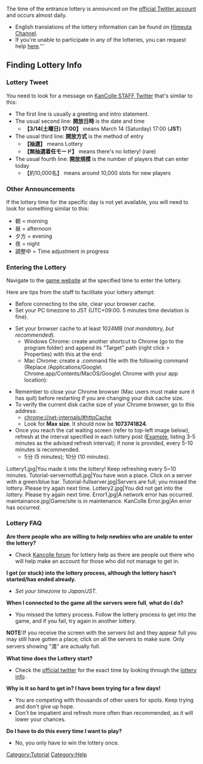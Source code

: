 {{Tutorialportal}}
The time of the entrance lottery is announced on the [https://twitter.com/KanColle_STAFF official Twitter account] and occurs almost daily.
* English translations of the lottery information can be found on [http://himeuta.org/forum.php Himeuta Channel].
* If you're unable to participate in any of the lotteries, you can request help [http://himeuta.org/forumdisplay.php?42-Lottery-Help here].'''

==Finding Lottery Info==
===Lottery Tweet===
You need to look for a message on [https://twitter.com/KanColle_STAFF KanColle STAFF Twitter] that's similar to this:
<div style="width:520px;">
{{Tweet
|link = https://twitter.com/KanColle_STAFF/status/576563226697031680
|JP = 次回の「艦これ」新規着任サーバ開放は、【本日】実施致します！<br />
開放日時：【3/14(土曜日) 17:00】開放開始予定<br />
開放方式：【抽選】による多段階着任方式<br />
開放規模：新規【約10,000名】規模予定<br />
開放サーバ：計7～8サーバ群投入予定　※調整中
|EN =
}}
</div>
* The first line is usually a greeting and intro statement.
* The usual second line: '''開放日時''' is the date and time
** '''【3/14(土曜日) 17:00】''' means March 14 (Saturday) 17:00 ('''JST''')
* The usual third line: '''開放方式''' is the method of entry
** '''【抽選】''' means Lottery
** '''【無抽選着任モード】''' means there's no lottery! (rare)
* The usual fourth line: '''開放規模''' is the number of players that can enter today
** 【約10,000名】 means around 10,000 slots for new players

===Other Announcements===
If the lottery time for the specific day is not yet available, you will need to look for something similar to this:
<div style="width:520px;">
{{Tweet
|link = https://twitter.com/KanColle_STAFF/status/576563226697031680
|JP = 次回の「艦これ」新規着任サーバ開放は、明後日【3/14】に実施予定です。<br />
開放日時：【3/14(土曜日)】開放予定<br />
開放方式：【抽選】による多段階着任方式<br />
開放規模：新規【約10,000名】規模予定　※調整中<br />
開放サーバ：複数サーバ群投入予定　※調整中
|EN =
}}
</div>
* 朝 = morning
* 昼 = afternoon
* 夕方 = evening
* 夜 = night
* 調整中 = Time adjustment in progress

===Entering the Lottery===
Navigate to the [http://www.dmm.com/netgame/social/application/-/detail/=/app_id=854854/ game website] at the specified time to enter the lottery.

Here are tips from the staff to facilitate your lottery attempt:
*Before connecting to the site, clear your browser cache.
*Set your PC timezone to JST (UTC+09:00. 5 minutes time deviation is fine).

*Set your browser cache to at least 1024MB (''not mandatory, but recommended'').
**Windows Chrome: create another shortcut to Chrome (go to the program folder) and append its "Target" path (right click > Properties) with this at the end:{{Talkquote|text=
''<nowiki>chrome.exe" --disk-cache-size=1073741824</nowiki>''
}}
** Mac Chrome: create a .command file with the following command (Replace /Applications/Google\ Chrome.app/Contents/MacOS/Google\ Chrome with your app location):
{{Template:Talkquote|||text = #!/bin/sh

/Applications/Google\ Chrome.app/Contents/MacOS/Google\ Chrome --disk-cache-size=1073741824 &
}}
* Remember to close your Chrome browser (Mac users must make sure it has quit) before restarting if you are changing your disk cache size.
* To verify the current disk cache size of your Chrome browser, go to this address:
**chrome://net-internals/#httpCache
**Look for '''Max size'''. It should now be '''1073741824'''.
*Once you reach the cat waiting screen (refer to top-left image below), refresh at the interval specified in each lottery post ([https://twitter.com/KanColle_STAFF/statuses/457099059388354560 Example], listing 3-5 minutes as the advised refresh interval); if none is provided, every 5-10 minutes is recommended.
**5分 (5 minutes); 10分 (10 minutes).

<gallery type="slideshow" widths="500">
Lottery1.jpg|You made it into the lottery! Keep refreshing every 5~10 minutes.
Tutorial-servernotfull.jpg|You have won a place. Click on a server with a green/blue bar.
Tutorial-fullserver.jpg|Servers are full; you missed the lottery. Please try again next time.
Lottery2.jpg|You did not get into the lottery. Please try again next time.
Error1.jpg|A network error has occurred.
maintainance.jpg|Game/site is in maintenance.
KanColle Error.jpg|An error has occurred.
</gallery>
{{clr}}
===Lottery FAQ===
'''Are there people who are willing to help newbies who are unable to enter the lottery?'''
*Check [http://himeuta.org/forumdisplay.php?5-News-and-Announcements Kancolle forum] for lottery help as there are people out there who will help make an account for those who did not manage to get in.

'''I got (or stuck) into the lottery process, although the lottery hasn't started/has ended already.'''
*''Set your timezone to Japan/JST.''

'''When I connected to the game all the servers were full''', '''what do I do?'''
*You missed the lottery process. Follow the lottery process to get into the game, and if you fail, try again in another lottery.
'''NOTE: '''If you receive the screen with the servers list and they appear full you may still have gotten a place; click on all the servers to make sure. Only servers showing "満" are actually full.

'''What time does the Lottery start?'''
*Check the [https://twitter.com/KanColle_STAFF/ official twitter] for the exact time by looking through the [[Tutorial:_How_to_Register#Finding_Lottery_Info|lottery info]] .

'''Why is it so hard to get in? I have been trying for a few days!'''
*You are competing with thousands of other users for spots. Keep trying and don't give up hope.
*Don't be impatient and refresh more often than recommended, as it will lower your chances.

'''Do I have to do this every time I want to play?'''
*No, you only have to win the lottery once.

[[Category:Tutorial]]
[[Category:Help]]